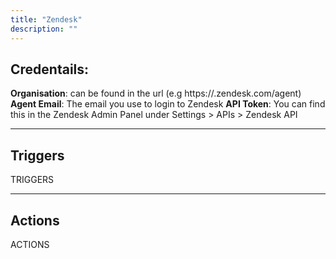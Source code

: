 ```yaml
---
title: "Zendesk"
description: ""
---
```


## Credentails:

**Organisation**: can be found in the url (e.g https://<organisation name>.zendesk.com/agent)
**Agent Email**: The email you use to login to Zendesk
**API Token**: You can find this in the Zendesk Admin Panel under Settings > APIs > Zendesk API

---

## Triggers

TRIGGERS

---

## Actions

ACTIONS
